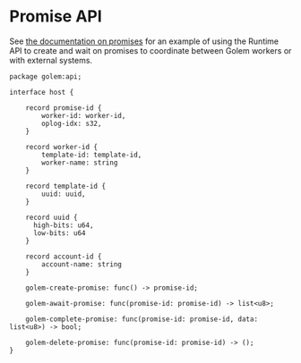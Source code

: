 # Promise API

See [the documentation on promises](/docs/promises) for an example of using the Runtime API to create and wait on promises to coordinate between Golem workers or with external systems.

```
package golem:api;

interface host {

	record promise-id {
	    worker-id: worker-id,
	    oplog-idx: s32,
	}

	record worker-id {
	    template-id: template-id,
	    worker-name: string
	}

	record template-id {
	    uuid: uuid,
	}

	record uuid {
	  high-bits: u64,
	  low-bits: u64
	}

	record account-id {
	    account-name: string
	}

	golem-create-promise: func() -> promise-id;

	golem-await-promise: func(promise-id: promise-id) -> list<u8>;

	golem-complete-promise: func(promise-id: promise-id, data: list<u8>) -> bool;

	golem-delete-promise: func(promise-id: promise-id) -> ();
}
```

